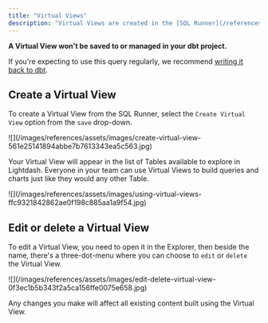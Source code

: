 ```yaml
---
title: "Virtual Views"
description: "Virtual Views are created in the [SQL Runner](/references/sql-runner) and allow other users to reuse your custom SQL queries in Lightdash. They get listed in your `Tables` and can be used like the tables that come from your dbt project."
---
```


<Info>

  **A Virtual View won't be saved to or managed in your dbt project.**
  
  If you're expecting to use this query regularly, we recommend [writing it back to dbt](/references/dbt-write-back).
</Info>

## Create a Virtual View

To create a Virtual View from the SQL Runner, select the `Create Virtual View` option from the `save` drop-down.

<Frame>
![](/images/references/assets/images/create-virtual-view-561e25141894abbe7b7613343ea5c563.jpg)

</Frame>

Your Virtual View will appear in the list of Tables available to explore in Lightdash. Everyone in your team can use Virtual Views to build queries and charts just like they would any other Table.

<Frame>
  ![](/images/references/assets/images/using-virtual-views-ffc9321842862ae0f198c885aa1a9f54.jpg)

</Frame>

## Edit or delete a Virtual View

To edit a Virtual View, you need to open it in the Explorer, then beside the name, there's a three-dot-menu where you can choose to `edit` or `delete` the Virtual View.

<Frame>
  ![](/images/references/assets/images/edit-delete-virtual-view-0f3ec1b5b343f2a5ca156ffe0075e658.jpg)
</Frame>

Any changes you make will affect all existing content built using the Virtual View.
